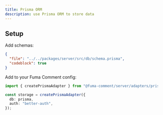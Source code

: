 ```yaml
---
title: Prisma ORM
description: use Prisma ORM to store data
---
```


## Setup

Add schemas:

```json doc-gen:file
{
  "file": "../../packages/server/src/db/schema.prisma",
  "codeblock": true
}
```

Add to your Fuma Comment config:

```ts
import { createPrismaAdapter } from "@fuma-comment/server/adapters/prisma";

const storage = createPrismaAdapter({
  db: prisma,
  auth: "better-auth",
});
```

